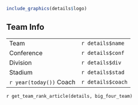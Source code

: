 
```r
include_graphics(details$logo)
```

## Team Info

| |
| --- | ---
|Team | `r details$name`
|Conference |  `r details$conf`
|Division |  `r details$div`
|Stadium |  `r details$stad`
|`r year(today())` Coach | `r details$coach`

`r get_team_rank_article(details, big_four_team)`
